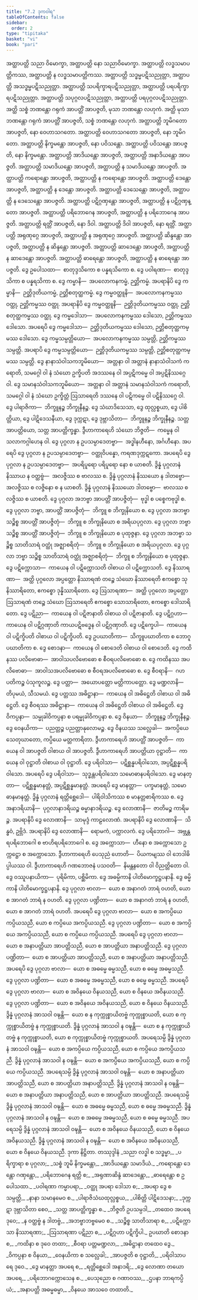 ```yaml
---
title: "7.2 ဒုကဝါရ"
tableOfContents: false
sidebar:
  order: 2
type: "tipitaka"
basket: "vi"
book: "pari"
---
```



<DynamicBreadcrumb />

<Division number="322" book="pari" e="ch" v="5" p="212">

<Paragraph number="1446" book="pari">
အတ္ထာပတ္တိ သညာ ဝိမောက္ခာ, အတ္ထာပတ္တိ နော သညာဝိမောက္ခာ. အတ္ထာပတ္တိ လဒ္ဓသမာပတ္တိကဿ, အတ္ထာပတ္တိ န လဒ္ဓသမာပတ္တိကဿ. အတ္ထာပတ္တိ သဒ္ဓမ္မပဋိသညုတ္တာ, အတ္ထာပတ္တိ အသဒ္ဓမ္မပဋိသညုတ္တာ. အတ္ထာပတ္တိ သပရိက္ခာရပဋိသညုတ္တာ, အတ္ထာပတ္တိ ပရပရိက္ခာရပဋိသညုတ္တာ. အတ္ထာပတ္တိ သပုဂ္ဂလပဋိသညုတ္တာ, အတ္ထာပတ္တိ ပရပုဂ္ဂလပဋိသညုတ္တာ. အတ္ထိ သစ္စံ ဘဏန္တော ဂရုကံ အာပတ္တိံ အာပဇ္ဇတိ, မုသာ ဘဏန္တော လဟုကံ. အတ္ထိ မုသာ ဘဏန္တော ဂရုကံ အာပတ္တိံ အာပဇ္ဇတိ, သစ္စံ ဘဏန္တော လဟုကံ. အတ္ထာပတ္တိ ဘူမိဂတော အာပဇ္ဇတိ, နော ဝေဟာသဂတော. အတ္ထာပတ္တိ ဝေဟာသဂတော အာပဇ္ဇတိ, နော ဘူမိဂတော. အတ္ထာပတ္တိ နိက္ခမန္တော အာပဇ္ဇတိ, နော ပဝိသန္တော. အတ္ထာပတ္တိ ပဝိသန္တော အာပဇ္ဇတိ, နော နိက္ခမန္တော. အတ္ထာပတ္တိ အာဒိယန္တော အာပဇ္ဇတိ, အတ္ထာပတ္တိ အနာဒိယန္တော အာပဇ္ဇတိ. အတ္ထာပတ္တိ သမာဒိယန္တော အာပဇ္ဇတိ, အတ္ထာပတ္တိ န သမာဒိယန္တော အာပဇ္ဇတိ. အတ္ထာပတ္တိ ကရောန္တော အာပဇ္ဇတိ, အတ္ထာပတ္တိ န ကရောန္တော အာပဇ္ဇတိ. အတ္ထာပတ္တိ ဒေန္တော အာပဇ္ဇတိ, အတ္ထာပတ္တိ န ဒေန္တော အာပဇ္ဇတိ. အတ္ထာပတ္တိ ဒေသေန္တော အာပဇ္ဇတိ, အတ္ထာပတ္တိ န ဒေသေန္တော အာပဇ္ဇတိ. အတ္ထာပတ္တိ ပဋိဂ္ဂဏှန္တော အာပဇ္ဇတိ, အတ္ထာပတ္တိ န ပဋိဂ္ဂဏှန္တော အာပဇ္ဇတိ. အတ္ထာပတ္တိ ပရိဘောဂေန အာပဇ္ဇတိ, အတ္ထာပတ္တိ န ပရိဘောဂေန အာပဇ္ဇတိ. အတ္ထာပတ္တိ ရတ္တိံ အာပဇ္ဇတိ, နော ဒိဝါ. အတ္ထာပတ္တိ ဒိဝါ အာပဇ္ဇတိ, နော ရတ္တိံ. အတ္ထာပတ္တိ အရုဏုဂ္ဂေ အာပဇ္ဇတိ, အတ္ထာပတ္တိ န အရုဏုဂ္ဂေ အာပဇ္ဇတိ. အတ္ထာပတ္တိ ဆိန္ဒန္တော အာပဇ္ဇတိ, အတ္ထာပတ္တိ န ဆိန္ဒန္တော အာပဇ္ဇတိ. အတ္ထာပတ္တိ ဆာဒေန္တော အာပဇ္ဇတိ, အတ္ထာပတ္တိ န ဆာဒေန္တော အာပဇ္ဇတိ. အတ္ထာပတ္တိ ဓာရေန္တော အာပဇ္ဇတိ, အတ္ထာပတ္တိ န ဓာရေန္တော အာပဇ္ဇတိ.
</Paragraph>

<Paragraph number="1447" book="pari">
ဒွေ ဥပေါသထာ—  စာတုဒ္ဒသိကော စ ပန္နရသိကော စ. ဒွေ ပဝါရဏာ—  စာတုဒ္ဒသိကာ စ ပန္နရသိကာ စ. ဒွေ ကမ္မာနိ—  အပလောကနကမ္မံ, ဉတ္တိကမ္မံ. အပရာနိပိ ဒွေ ကမ္မာနိ—  ဉတ္တိဒုတိယကမ္မံ, ဉတ္တိစတုတ္ထကမ္မံ. ဒွေ ကမ္မဝတ္ထူနိ—  အပလောကနကမ္မဿ ဝတ္ထု, ဉတ္တိကမ္မဿ ဝတ္ထု. အပရာနိပိ ဒွေ ကမ္မဝတ္ထူနိ—  ဉတ္တိဒုတိယကမ္မဿ ဝတ္ထု, ဉတ္တိစတုတ္ထကမ္မဿ ဝတ္ထု. ဒွေ ကမ္မဒေါသာ—  အပလောကနကမ္မဿ ဒေါသော, ဉတ္တိကမ္မဿ ဒေါသော. အပရေပိ ဒွေ ကမ္မဒေါသာ—  ဉတ္တိဒုတိယကမ္မဿ ဒေါသော, ဉတ္တိစတုတ္ထကမ္မဿ ဒေါသော. ဒွေ ကမ္မသမ္ပတ္တိယော—  အပလောကနကမ္မဿ သမ္ပတ္တိ, ဉတ္တိကမ္မဿ သမ္ပတ္တိ. အပရာပိ ဒွေ ကမ္မသမ္ပတ္တိယော—  ဉတ္တိဒုတိယကမ္မဿ သမ္ပတ္တိ, ဉတ္တိစတုတ္ထကမ္မဿ သမ္ပတ္တိ. ဒွေ နာနာသံဝါသကဘူမိယော—  အတ္တနာ ဝါ အတ္တာနံ နာနာသံဝါသကံ ကရောတိ, သမဂ္ဂေါ ဝါ နံ သံဃော ဥက္ခိပတိ အဒဿနေ ဝါ အပ္ပဋိကမ္မေ ဝါ အပ္ပဋိနိဿဂ္ဂေ ဝါ. ဒွေ သမာနသံဝါသကဘူမိယော—  အတ္တနာ ဝါ အတ္တာနံ သမာနသံဝါသကံ ကရောတိ, သမဂ္ဂေါ ဝါ နံ သံဃော ဥက္ခိတ္တံ ဩသာရေတိ ဒဿနေ ဝါ ပဋိကမ္မေ ဝါ ပဋိနိဿဂ္ဂေ ဝါ. ဒွေ ပါရာဇိကာ—  ဘိက္ခူနဉ္စ ဘိက္ခုနီနဉ္စ. ဒွေ သံဃာဒိသေသာ, ဒွေ ထုလ္လစ္စယာ, ဒွေ ပါစိတ္တိယာ, ဒွေ ပါဋိဒေသနီယာ, ဒွေ ဒုက္ကဋာ, ဒွေ ဒုဗ္ဘာသိတာ—  ဘိက္ခူနဉ္စ ဘိက္ခုနီနဉ္စ. သတ္တ အာပတ္တိယော, သတ္တ အာပတ္တိက္ခန္ဓာ. ဒွီဟာကာရေဟိ သံဃော ဘိဇ္ဇတိ—  ကမ္မေန ဝါ သလာကဂ္ဂါဟေန ဝါ.
</Paragraph>

<Paragraph number="1448" book="pari">
ဒွေ ပုဂ္ဂလာ န ဥပသမ္ပာဒေတဗ္ဗာ—  အဒ္ဓါနဟီနော, အင်္ဂဟီနော. အပရေပိ ဒွေ ပုဂ္ဂလာ န ဥပသမ္ပာဒေတဗ္ဗာ—  ဝတ္ထုဝိပန္နော, ကရဏဒုက္ကဋကော. အပရေပိ ဒွေ ပုဂ္ဂလာ န ဥပသမ္ပာဒေတဗ္ဗာ—  အပရိပူရော ပရိပူရော နော စ ယာစတိ. ဒွိန္နံ ပုဂ္ဂလာနံ နိဿာယ န ဝတ္ထဗ္ဗံ—  အလဇ္ဇိဿ စ ဗာလဿ စ. ဒွိန္နံ ပုဂ္ဂလာနံ နိဿယော န ဒါတဗ္ဗော—  အလဇ္ဇိဿ စ လဇ္ဇိနော စ န ယာစတိ. ဒွိန္နံ ပုဂ္ဂလာနံ နိဿယော ဒါတဗ္ဗော—  ဗာလဿ စ လဇ္ဇိဿ စ ယာစတိ. ဒွေ ပုဂ္ဂလာ အဘဗ္ဗာ အာပတ္တိံ အာပဇ္ဇိတုံ—  ဗုဒ္ဓါ စ ပစ္စေကဗုဒ္ဓါ စ. ဒွေ ပုဂ္ဂလာ ဘဗ္ဗာ, အာပတ္တိံ အာပဇ္ဇိတုံ—  ဘိက္ခူ စ ဘိက္ခုနိယော စ. ဒွေ ပုဂ္ဂလာ အဘဗ္ဗာ သဉ္စိစ္စ အာပတ္တိံ အာပဇ္ဇိတုံ—  ဘိက္ခူ စ ဘိက္ခုနိယော စ အရိယပုဂ္ဂလာ. ဒွေ ပုဂ္ဂလာ ဘဗ္ဗာ သဉ္စိစ္စ အာပတ္တိံ အာပဇ္ဇိတုံ—  ဘိက္ခူ စ ဘိက္ခုနိယော စ ပုထုဇ္ဇနာ. ဒွေ ပုဂ္ဂလာ အဘဗ္ဗာ သဉ္စိစ္စ သာတိသာရံ ဝတ္ထုံ အဇ္ဈာစရိတုံ—  ဘိက္ခူ စ ဘိက္ခုနိယော စ အရိယပုဂ္ဂလာ. ဒွေ ပုဂ္ဂလာ ဘဗ္ဗာ သဉ္စိစ္စ သာတိသာရံ ဝတ္ထုံ အဇ္ဈာစရိတုံ—  ဘိက္ခူ စ ဘိက္ခုနိယော စ ပုထုဇ္ဇနာ.
</Paragraph>

<Paragraph number="1449" book="pari">
ဒွေ ပဋိက္ကောသာ—  ကာယေန ဝါ ပဋိက္ကောသတိ ဝါစာယ ဝါ ပဋိက္ကောသတိ. ဒွေ နိဿာရဏာ—  အတ္ထိ ပုဂ္ဂလော အပ္ပတ္တော နိဿာရဏံ တဉ္စေ သံဃော နိဿာရေတိ ဧကစ္စော သုနိဿာရိတော, ဧကစ္စော ဒုန္နိဿာရိတော. ဒွေ ဩသာရဏာ—  အတ္ထိ ပုဂ္ဂလော အပ္ပတ္တော ဩသာရဏံ တဉ္စေ သံဃော ဩသာရေတိ ဧကစ္စော သောသာရိတော, ဧကစ္စော ဒေါသာရိတော. ဒွေ ပဋိညာ—  ကာယေန ဝါ ပဋိဇာနာတိ ဝါစာယ ဝါ ပဋိဇာနာတိ. ဒွေ ပဋိဂ္ဂဟာ—  ကာယေန ဝါ ပဋိဂ္ဂဏှာတိ ကာယပဋိဗဒ္ဓေန ဝါ ပဋိဂ္ဂဏှာတိ. ဒွေ ပဋိက္ခေပါ—  ကာယေန ဝါ ပဋိက္ခိပတိ ဝါစာယ ဝါ ပဋိက္ခိပတိ. ဒွေ ဥပဃာတိကာ—  သိက္ခူပဃာတိကာ စ ဘောဂူပဃာတိကာ စ. ဒွေ စောဒနာ—  ကာယေန ဝါ စောဒေတိ ဝါစာယ ဝါ စောဒေတိ. ဒွေ ကထိနဿ ပလိဗောဓာ—  အာဝါသပလိဗောဓော စ စီဝရပလိဗောဓော စ. ဒွေ ကထိနဿ အပလိဗောဓာ—  အာဝါသအပလိဗောဓော စ စီဝရအပလိဗောဓော စ. ဒွေ စီဝရာနိ—  ဂဟပတိကဉ္စ ပံသုကူလဉ္စ. ဒွေ ပတ္တာ—  အယောပတ္တော မတ္တိကာပတ္တော. ဒွေ မဏ္ဍလာနိ—  တိပုမယံ, သီသမယံ. ဒွေ ပတ္တဿ အဓိဋ္ဌာနာ—  ကာယေန ဝါ အဓိဋ္ဌေတိ ဝါစာယ ဝါ အဓိဋ္ဌေတိ. ဒွေ စီဝရဿ အဓိဋ္ဌာနာ—  ကာယေန ဝါ အဓိဋ္ဌေတိ ဝါစာယ ဝါ အဓိဋ္ဌေတိ. ဒွေ ဝိကပ္ပနာ—  သမ္မုခါဝိကပ္ပနာ စ ပရမ္မုခါဝိကပ္ပနာ စ. ဒွေ ဝိနယာ—  ဘိက္ခူနဉ္စ ဘိက္ခုနီနဉ္စ. ဒွေ ဝေနယိကာ—  ပညတ္တဉ္စ ပညတ္တာနုလောမဉ္စ. ဒွေ ဝိနယဿ သလ္လေခါ—  အကပ္ပိယေ သေတုဃာတော, ကပ္ပိယေ မတ္တကာရိတာ. ဒွီဟာကာရေဟိ အာပတ္တိံ အာပဇ္ဇတိ—  ကာယေန ဝါ အာပဇ္ဇတိ ဝါစာယ ဝါ အာပဇ္ဇတိ. ဒွီဟာကာရေဟိ အာပတ္တိယာ ဝုဋ္ဌာတိ—  ကာယေန ဝါ ဝုဋ္ဌာတိ ဝါစာယ ဝါ ဝုဋ္ဌာတိ. ဒွေ ပရိဝါသာ—  ပဋိစ္ဆန္နပရိဝါသော, အပ္ပဋိစ္ဆန္နပရိဝါသော. အပရေပိ ဒွေ ပရိဝါသာ—  သုဒ္ဓန္တပရိဝါသော သမောဓာနပရိဝါသော. ဒွေ မာနတ္တာ—  ပဋိစ္ဆန္နမာနတ္တံ, အပ္ပဋိစ္ဆန္နမာနတ္တံ. အပရေပိ ဒွေ မာနတ္တာ—  ပက္ခမာနတ္တံ, သမောဓာနမာနတ္တံ. ဒွိန္နံ ပုဂ္ဂလာနံ ရတ္တိစ္ဆေဒေါ—  ပါရိဝါသိကဿ စ မာနတ္တစာရိကဿ စ. ဒွေ အနာဒရိယာနိ—  ပုဂ္ဂလာနာဒရိယဉ္စ ဓမ္မာနာဒရိယဉ္စ. ဒွေ လောဏာနိ—  ဇာတိမဉ္စ ကာရိမဉ္စ. အပရာနိပိ ဒွေ လောဏာနိ—  သာမုဒ္ဒံ ကာဠလောဏံ. အပရာနိပိ ဒွေ လောဏာနိ—  သိန္ဓဝံ, ဥဗ္ဘိဒံ. အပရာနိပိ ဒွေ လောဏာနိ—  ရောမကံ, ပက္ကာလကံ. ဒွေ ပရိဘောဂါ—  အဗ္ဘန္တရပရိဘောဂေါ စ ဗာဟိရပရိဘောဂေါ စ. ဒွေ အက္ကောသာ—  ဟီနော စ အက္ကောသော ဥက္ကဋ္ဌော စ အက္ကောသော. ဒွီဟာကာရေဟိ ပေသုညံ ဟောတိ—  ပိယကမျဿ ဝါ ဘေဒါဓိပ္ပါယဿ ဝါ. ဒွီဟာကာရေဟိ ဂဏဘောဇနံ ပသဝတိ—  နိမန္တနတော ဝါ ဝိညတ္တိတော ဝါ. ဒွေ ဝဿူပနာယိကာ—  ပုရိမိကာ, ပစ္ဆိမိကာ. ဒွေ အဓမ္မိကာနိ ပါတိမောက္ခဋ္ဌပနာနိ. ဒွေ ဓမ္မိကာနိ ပါတိမောက္ခဋ္ဌပနာနိ.
</Paragraph>

<Paragraph number="1450" book="pari">
ဒွေ ပုဂ္ဂလာ ဗာလာ—  ယော စ အနာဂတံ ဘာရံ ဝဟတိ, ယော စ အာဂတံ ဘာရံ န ဝဟတိ. ဒွေ ပုဂ္ဂလာ ပဏ္ဍိတာ—  ယော စ အနာဂတံ ဘာရံ န ဝဟတိ, ယော စ အာဂတံ ဘာရံ ဝဟတိ. အပရေပိ ဒွေ ပုဂ္ဂလာ ဗာလာ—  ယော စ အကပ္ပိယေ ကပ္ပိယသညီ, ယော စ ကပ္ပိယေ အကပ္ပိယသညီ. ဒွေ ပုဂ္ဂလာ ပဏ္ဍိတာ—  ယော စ အကပ္ပိယေ အကပ္ပိယသညီ, ယော စ ကပ္ပိယေ ကပ္ပိယသညီ. အပရေပိ ဒွေ ပုဂ္ဂလာ ဗာလာ—  ယော စ အနာပတ္တိယာ အာပတ္တိသညီ, ယော စ အာပတ္တိယာ အနာပတ္တိသညီ. ဒွေ ပုဂ္ဂလာ ပဏ္ဍိတာ—  ယော စ အာပတ္တိယာ အာပတ္တိသညီ, ယော စ အနာပတ္တိယာ အနာပတ္တိသညီ. အပရေပိ ဒွေ ပုဂ္ဂလာ ဗာလာ—  ယော စ အဓမ္မေ ဓမ္မသညီ, ယော စ ဓမ္မေ အဓမ္မသညီ. ဒွေ ပုဂ္ဂလာ ပဏ္ဍိတာ—  ယော စ အဓမ္မေ အဓမ္မသညီ, ယော စ ဓမ္မေ ဓမ္မသညီ. အပရေပိ ဒွေ ပုဂ္ဂလာ ဗာလာ—  ယော စ အဝိနယေ ဝိနယသညီ, ယော စ ဝိနယေ အဝိနယသညီ. ဒွေ ပုဂ္ဂလာ ပဏ္ဍိတာ—  ယော စ အဝိနယေ အဝိနယသညီ, ယော စ ဝိနယေ ဝိနယသညီ.
</Paragraph>

<Paragraph number="1451" book="pari">
ဒွိန္နံ ပုဂ္ဂလာနံ အာသဝါ ဝဍ္ဎန္တိ—  ယော စ န ကုက္ကုစ္စာယိတဗ္ဗံ ကုက္ကုစ္စာယတိ, ယော စ ကုက္ကုစ္စာယိတဗ္ဗံ န ကုက္ကုစ္စာယတိ. ဒွိန္နံ ပုဂ္ဂလာနံ အာသဝါ န ဝဍ္ဎန္တိ—  ယော စ န ကုက္ကုစ္စာယိတဗ္ဗံ န ကုက္ကုစ္စာယတိ, ယော စ ကုက္ကုစ္စာယိတဗ္ဗံ ကုက္ကုစ္စာယတိ. အပရေသမ္ပိ ဒွိန္နံ ပုဂ္ဂလာနံ အာသဝါ ဝဍ္ဎန္တိ—  ယော စ အကပ္ပိယေ ကပ္ပိယသညီ, ယော စ ကပ္ပိယေ အကပ္ပိယသညီ. ဒွိန္နံ ပုဂ္ဂလာနံ အာသဝါ န ဝဍ္ဎန္တိ—  ယော စ အကပ္ပိယေ အကပ္ပိယသညီ, ယော စ ကပ္ပိယေ ကပ္ပိယသညီ. အပရေသမ္ပိ ဒွိန္နံ ပုဂ္ဂလာနံ အာသဝါ ဝဍ္ဎန္တိ—  ယော စ အနာပတ္တိယာ အာပတ္တိသညီ, ယော စ အာပတ္တိယာ အနာပတ္တိသညီ. ဒွိန္နံ ပုဂ္ဂလာနံ အာသဝါ န ဝဍ္ဎန္တိ—  ယော စ အနာပတ္တိယာ အနာပတ္တိသညီ, ယော စ အာပတ္တိယာ အာပတ္တိသညီ. အပရေသမ္ပိ ဒွိန္နံ ပုဂ္ဂလာနံ အာသဝါ ဝဍ္ဎန္တိ—  ယော စ အဓမ္မေ ဓမ္မသညီ, ယော စ ဓမ္မေ အဓမ္မသညီ. ဒွိန္နံ ပုဂ္ဂလာနံ အာသဝါ န ဝဍ္ဎန္တိ—  ယော စ အဓမ္မေ အဓမ္မသညီ, ယော စ ဓမ္မေ ဓမ္မသညီ. အပရေသမ္ပိ ဒွိန္နံ ပုဂ္ဂလာနံ အာသဝါ ဝဍ္ဎန္တိ—  ယော စ အဝိနယေ ဝိနယသညီ, ယော စ ဝိနယေ အဝိနယသညီ. ဒွိန္နံ ပုဂ္ဂလာနံ အာသဝါ န ဝဍ္ဎန္တိ—  ယော စ အဝိနယေ အဝိနယသညီ, ယော စ ဝိနယေ ဝိနယသညီ.

</Paragraph>
</Division>

<Paragraph number="1452" type="center" book="pari">
ဒုကာ နိဋ္ဌိတာ.



</Paragraph>

<Paragraph number="1453" type="center" book="pari">
တဿုဒ္ဒါနံ


</Paragraph>

<Paragraph number="1454" type="verses" book="pari">
_သညာ လဒ္ဓါ စ သဒ္ဓမ္မာ,_  
_ပရိက္ခာရာ စ ပုဂ္ဂလာ;_  
_သစ္စံ ဘူမိ နိက္ခမန္တော,_  
_အာဒိယန္တော သမာဒိယံ._  

</Paragraph>

<Paragraph number="1455" type="verses" book="pari">
_ကရောန္တော ဒေန္တော ဂဏှန္တော,_  
_ပရိဘောဂေန ရတ္တိ စ;_  
_အရုဏာဆိန္ဒံ ဆာဒေန္တော,_  
_ဓာရေန္တော စ ဥပေါသထာ._  

</Paragraph>

<Paragraph number="1456" type="verses" book="pari">
_ပဝါရဏာ ကမ္မာပရာ,_  
_ဝတ္ထု အပရာ ဒေါသာ စ;_  
_အပရာ ဒွေ စ သမ္ပတ္တိ,_  
_နာနာ သမာနမေဝ စ._  

</Paragraph>

<Paragraph number="1457" type="verses" book="pari">
_ပါရာဇိသံဃထုလ္လစ္စယ,_  
_ပါစိတ္တိ ပါဋိဒေသနာ;_  
_ဒုက္ကဋာ ဒုဗ္ဘာသိတာ စေဝ,_  
_သတ္တ အာပတ္တိက္ခန္ဓာ စ._  

</Paragraph>

<Paragraph number="1458" type="verses" book="pari">
_ဘိဇ္ဇတိ ဥပသမ္ပဒါ,_  
_တထေဝ အပရေ ဒုဝေ;_  
_န ဝတ္ထဗ္ဗံ န ဒါတဗ္ဗံ,_  
_အဘဗ္ဗာဘဗ္ဗမေဝ စ._  

</Paragraph>

<Paragraph number="1459" type="verses" book="pari">
_သဉ္စိစ္စ သာတိသာရာ စ,_  
_ပဋိက္ကောသာ နိဿာရဏာ;_  
_ဩသာရဏာ ပဋိညာ စ,_  
_ပဋိဂ္ဂဟာ ပဋိက္ခိပါ._  

</Paragraph>

<Paragraph number="1460" type="verses" book="pari">
ဥပဃာတိ စောဒနာ စ,_  
_ကထိနာ စ ဒုဝေ တထာ;_  
_စီဝရာ ပတ္တမဏ္ဍလာ,_  
_အဓိဋ္ဌာနာ တထေဝ ဒွေ._  

</Paragraph>

<Paragraph number="1461" type="verses" book="pari">
_ဝိကပ္ပနာ စ ဝိနယာ,_  
_ဝေနယိကာ စ သလ္လေခါ;_  
_အာပဇ္ဇတိ စ ဝုဋ္ဌာတိ,_  
_ပရိဝါသာပရေ ဒုဝေ._  

</Paragraph>

<Paragraph number="1462" type="verses" book="pari">
_ဒွေ မာနတ္တာ အပရေ စ,_  
_ရတ္တိစ္ဆေဒေါ အနာဒရိ;_  
_ဒွေ လောဏာ တယော အပရေ,_  
_ပရိဘောဂက္ကောသေန စ._  

</Paragraph>

<Paragraph number="1463" type="verses" book="pari">
_ပေသုညော စ ဂဏာဝဿ,_  
_ဌပနာ ဘာရကပ္ပိယံ;_  
_အနာပတ္တိ အဓမ္မဓမ္မာ,_  
_ဝိနယေ အာသဝေ တထာတိ._
</Paragraph>